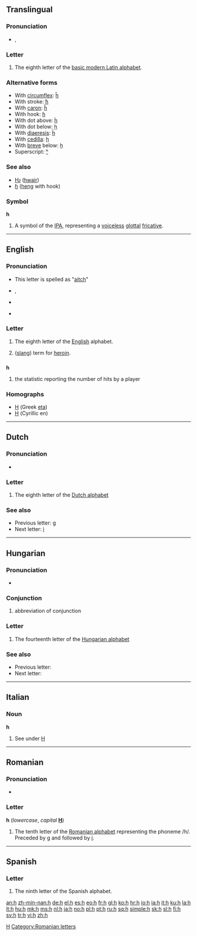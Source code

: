 {{wikipedia}}
{{also|Appendix:Variations of "h"}}
==Translingual==
{{mul-script}}

===Pronunciation===
* {{IPA|/ɑː/|lang=mul}}, {{IPAchar|/h/}}

===Letter===
{{mul-letter|upper=H|lower=h|script=Latn}}

# The eighth letter of the [[Appendix:Latin script|basic modern Latin alphabet]].

===Alternative forms===
* With [[circumflex]]: [[ĥ]]
* With stroke: [[ħ]]
* With [[caron]]: [[ȟ]]
* With hook: [[ɦ]]
* With dot above: [[ḣ]]
* With dot below: [[ḥ]]
* With [[diaeresis]]: [[ḧ]]
* With [[cedilla]]: [[ḩ]]
* With [[breve]] below: [[ḫ]]
* Superscript: [[ʰ]]

===See also===
* [[Ƕ]] ([[hwair]])
* [[ɧ]] ([[heng]] with hook)

===Symbol===
'''h'''

# A symbol of the [[IPA]], representing a [[voiceless]] [[glottal]] [[fricative]].

----

==English==

===Pronunciation===
* This letter is spelled as "[[aitch]]"
* {{sense|letter name}} {{IPA|/eɪtʃ/}}, {{SAMPA|/eItS/}}
* {{audio|En-us-h.ogg|Audio (US)}}
: {{audio|en-us-d.ogg|Audio (US)}}
: {{audio|en-uk-h.ogg|Audio (UK)}}
* {{sense|phoneme}} {{IPA|/h/|silent}}

===Letter===
{{infl|en|letter|lower case||upper case|H}}

# {{form of|lower case form|[[H]]}} The eighth letter of the [[English]] alphabet.
# ([[slang]]) term for [[heroin]].

==={{initialism}}===
'''h'''

# {{baseball}} the statistic reporting the number of hits by a player

===Homographs===
{{rfc-header|Homographs|lang=en}}
* [[Η]] (Greek [[eta]])
* [[Н]] (Cyrillic en)

[[Category:IPA symbols|H]]

----

==Dutch==

===Pronunciation===
* {{sense|letter name}} {{IPA|/ɦa/|lang=nl}}

===Letter===
{{infl|nl|letter|lower case||upper case|H}}

# The eighth letter of the [[Dutch alphabet]]

===See also===
* Previous letter: [[g#Dutch|g]]
* Next letter: [[i#Dutch|i]]

----
==Hungarian==

===Pronunciation===
* {{sense|letter name}} {{IPA|/ˈhaː/|lang=hu}}

===Conjunction===
{{infl|hu|conjunction}}

# {{text messaging|informal|lang=hu}} abbreviation of conjunction {{term|hogy||that|lang=hu}}

===Letter===
{{infl|hu|letter|lower case||upper case|H}}

# The fourteenth letter of the [[Hungarian alphabet]]

===See also===
* Previous letter: {{l|hu|gy}}
* Next letter: {{l|hu|i}}
----

==Italian==

===Noun===
'''h''' {{m|f|inv}}

# See under [[H#Italian|H]]

----

==Romanian==

===Pronunciation===
* {{IPA|/ha/|/haʃ/|lang=ro}}

===Letter===
'''h''' (''lowercase'', ''capital'' '''[[H]]''')

# The tenth letter of the [[Romanian alphabet]] representing the phoneme /h/. Preceded by [[g]] and followed by [[i]].

[[Category:Romanian letters]]
----
==Spanish==

===Letter===
{{infl|es|letter|lower case||upper case|H}}

# The ninth letter of the Spanish alphabet.

[[an:h]]
[[zh-min-nan:h]]
[[de:h]]
[[el:h]]
[[es:h]]
[[eo:h]]
[[fr:h]]
[[gl:h]]
[[ko:h]]
[[hr:h]]
[[io:h]]
[[ia:h]]
[[it:h]]
[[ku:h]]
[[la:h]]
[[lt:h]]
[[hu:h]]
[[mk:h]]
[[ms:h]]
[[nl:h]]
[[ja:h]]
[[no:h]]
[[pl:h]]
[[pt:h]]
[[ru:h]]
[[sq:h]]
[[simple:h]]
[[sk:h]]
[[sl:h]]
[[fi:h]]
[[sv:h]]
[[tr:h]]
[[vi:h]]
[[zh:h]]